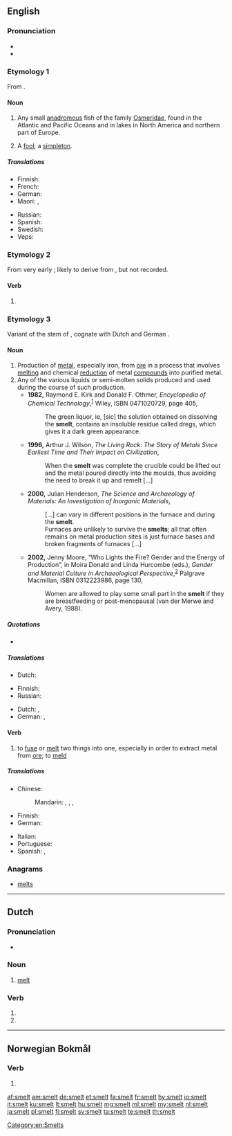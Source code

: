==English==
{{wikipedia|dab=smelt (disambiguation)}}

===Pronunciation===
* {{IPA|/ˈsmɛlt/|lang=en}}
* {{rhymes|ɛlt|lang=en}}

===Etymology 1===
From {{etyl|ang|en}} {{term|smelt|lang=ang}}.

====Noun====
{{wikipedia}}
{{en-noun}}

# Any small [[anadromous]] fish of the family [[Osmeridae]], found in the Atlantic and Pacific Oceans and in lakes in North America and northern part of Europe.
# {{context|obsolete|lang=en}} A [[fool]]; a [[simpleton]].
#: {{rfquotek|Beaumont and Fletcher}}

=====Translations=====
{{trans-top|fish of the family Osmeridae}}
* Finnish: {{t+|fi|kuore}}
* French: {{t+|fr|éperlan|m}}
* German: {{t|de|Stint|m}}
* Maori: {{t|mi|ngaore}}, {{t|mi|paraki}}
{{trans-mid}}
* Russian: {{t+|ru|ко́рюшка|f}}
* Spanish: {{t|es|eperlano|m}}
* Swedish: {{t+|sv|nors}}
* Veps: {{t|vep|sinikod}}
{{trans-bottom}}

===Etymology 2===
From very early {{etyl|enm|en}} {{term|smel|lang=enm}}; likely to derive from {{etyl|ang|en}}, but not recorded.

====Verb====
{{head|en|verb form}}

# {{en-past of|smell}}

===Etymology 3===
Variant of the stem of {{etyl|ang|en}} {{term|meltan||to melt|lang=ang}}, cognate with Dutch {{term|smelten|lang=nl}} and German {{term|schmelzen|lang=de}}.

====Noun====
{{en-noun}}

# Production of [[metal]], especially iron, from [[ore]] in a process that involves [[melt|melting]] and chemical [[reduction]] of metal [[compound|compounds]] into purified metal.
# Any of the various liquids or semi-molten solids produced and used during the course of such production.
#* '''1982,''' Raymond E. Kirk and Donald F. Othmer, ''Encyclopedia of Chemical Technology'',<sup>[http://books.google.com/books?id=ELo2AAAAMAAJ]</sup> Wiley, ISBN 0471020729, page 405,
#*: The green liquor, ie, [sic] the solution obtained on dissolving the '''smelt''', contains an insoluble residue called dregs, which gives it a dark green appearance.
#* '''1996,''' Arthur J. Wilson, ''The Living Rock: The Story of Metals Since Earliest Time and Their Impact on Civilization'',
#*: When the '''smelt''' was complete the crucible could be lifted out and the metal poured directly into the moulds, thus avoiding the need to break it up and remelt […]
#* '''2000,''' Julian Henderson, ''The Science and Archaeology of Materials: An Investigation of Inorganic Materials'',
#*: […] can vary in different positions in the furnace and during the '''smelt'''.
#*: Furnaces are unlikely to survive the '''smelts'''; all that often remains on metal production sites is just furnace bases and broken fragments of furnaces […]
#* '''2002,''' Jenny Moore, “Who Lights the Fire? Gender and the Energy of Production”, in Moira Donald and Linda Hurcombe (eds.), ''Gender and Material Culture in Archaeological Perspective'',<sup>[http://books.google.com/books?id=che-z_41CnkC]</sup> Palgrave Macmillan, ISBN 0312223986, page 130,
#*: Women are allowed to play some small part in the '''smelt''' if they are breastfeeding or post-menopausal (van der Merwe and Avery, 1988). <!-- Confused? So is Ms. Moore. The smelt is considered allegorical for the female reproductive process, but woman who are pregnant or capable of pregnancy are considered detrimental to the smelt, so can't participate. -->

=====Quotations=====
* {{seeCites}}

=====Translations=====
{{trans-see|production of metal, especially iron, from ore|smelting}}
{{trans-top|any of the molten liquids involved in these processes}}
* Dutch: {{t+|nl|smelten}}
{{trans-mid}}
* Finnish: {{t+|fi|sula}}
* Russian: {{t+|ru|распла́в|m}}
{{trans-bottom}}

{{checktrans-top}} <!-- These appear to be verbs and not nouns as they are supposed to be in this section -->
* Dutch: {{t+check|nl|smelten}},  {{t-check|nl|versmelten}}
* German: {{t+check|de|schmelzen}},  {{t-check|de|verhütten}}
{{trans-bottom}}

====Verb====
{{en-verb}}

# to [[fuse]] or [[melt]] two things into one, especially in order to extract metal from [[ore]]; to [[meld]]

=====Translations=====
{{trans-top|to fuse two things into one}}
* Chinese:
*: Mandarin: {{t+|cmn|冶煉|sc=Hani}}, {{t+|cmn|冶炼|tr=yěliàn|sc=Hani}}, {{t+|cmn|熔煉|sc=Hani}}, {{t+|cmn|熔炼|tr=róngliàn|sc=Hani}}
* Finnish: {{t+|fi|sulattaa}}
* German: {{t|de|verschmelzen}}
{{trans-mid}}
* Italian: {{t+|it|fondere}}
* Portuguese: {{t|pt|fundir}}
* Spanish: {{t+|es|fundir}}, {{t+|es|soldar}}
{{trans-bottom}}

===Anagrams===
* [[melts#English|melts]]

[[Category:en:Smelts]]

----

==Dutch==

===Pronunciation===
* {{audio|Nl-smelt.ogg|Audio|lang=nl}}

===Noun===
{{nl-noun|m|-|-}}

# [[melt]]

===Verb===
{{nl-verb-form}}

# {{nl-verb form of|p=123|n=sg|t=pres|m=ind|smelten}}
# {{nl-verb form of|m=imp|smelten}}

----
==Norwegian Bokmål==

===Verb===
{{head|nb|verb form}}

# {{form of|imperative|smelte|lang=nb}}

[[af:smelt]]
[[am:smelt]]
[[de:smelt]]
[[et:smelt]]
[[fa:smelt]]
[[fr:smelt]]
[[hy:smelt]]
[[io:smelt]]
[[it:smelt]]
[[ku:smelt]]
[[lt:smelt]]
[[hu:smelt]]
[[mg:smelt]]
[[ml:smelt]]
[[my:smelt]]
[[nl:smelt]]
[[ja:smelt]]
[[pl:smelt]]
[[fi:smelt]]
[[sv:smelt]]
[[ta:smelt]]
[[te:smelt]]
[[th:smelt]]